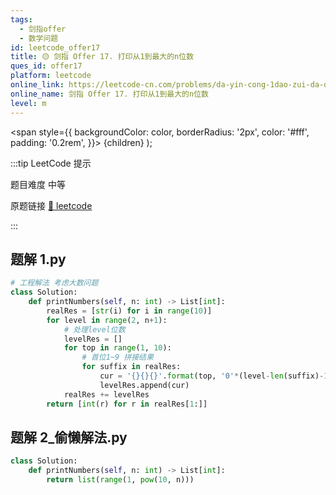 ```yaml
---
tags:
  - 剑指offer
  - 数学问题
id: leetcode_offer17
title: 🟡 剑指 Offer 17. 打印从1到最大的n位数
ques_id: offer17
platform: leetcode
online_link: https://leetcode-cn.com/problems/da-yin-cong-1dao-zui-da-de-nwei-shu-lcof/
online_name: 剑指 Offer 17. 打印从1到最大的n位数
level: m
---
```


  <span
    style={{
      backgroundColor: color,
      borderRadius: '2px',
      color: '#fff',
      padding: '0.2rem',
    }}>
    {children}
  </span>
);

:::tip LeetCode 提示

题目难度 <Highlight color="#ffc01e">中等</Highlight>

原题链接 [🔗 leetcode](https://leetcode-cn.com/problems/da-yin-cong-1dao-zui-da-de-nwei-shu-lcof/)

:::



## 题解 1.py

```py
# 工程解法 考虑大数问题
class Solution:
    def printNumbers(self, n: int) -> List[int]:
        realRes = [str(i) for i in range(10)]
        for level in range(2, n+1):
            # 处理level位数
            levelRes = []
            for top in range(1, 10):
                # 首位1~9 拼接结果
                for suffix in realRes:
                    cur = '{}{}{}'.format(top, '0'*(level-len(suffix)-1), suffix)
                    levelRes.append(cur)
            realRes += levelRes
        return [int(r) for r in realRes[1:]]
```

## 题解 2_偷懒解法.py

```py
class Solution:
    def printNumbers(self, n: int) -> List[int]:
        return list(range(1, pow(10, n)))
```


